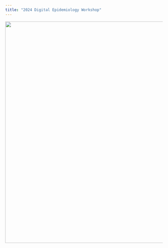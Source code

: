 ```yaml
---
title: "2024 Digital Epidemiology Workshop"
---
```


![](images/Untitled design.gif){fig-align="center" width="709"}
